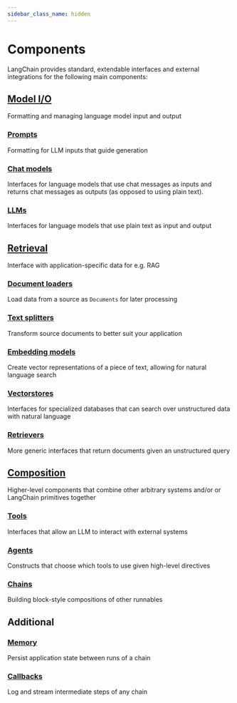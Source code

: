 ```yaml
---
sidebar_class_name: hidden
---
```


# Components

LangChain provides standard, extendable interfaces and external integrations for the following main components:

## [Model I/O](/docs/modules/model_io/)
Formatting and managing language model input and output

### [Prompts](/docs/modules/model_io/prompts)
Formatting for LLM inputs that guide generation

### [Chat models](/docs/modules/model_io/chat)
Interfaces for language models that use chat messages as inputs and returns chat messages as outputs (as opposed to using plain text).

### [LLMs](/docs/modules/model_io/llms)
Interfaces for language models that use plain text as input and output

## [Retrieval](/docs/modules/data_connection/)
Interface with application-specific data for e.g. RAG

### [Document loaders](/docs/modules/data_connection/document_loaders/)
Load data from a source as `Documents` for later processing

### [Text splitters](/docs/modules/data_connection/document_transformers/)
Transform source documents to better suit your application

### [Embedding models](/docs/modules/data_connection/text_embedding/)
Create vector representations of a piece of text, allowing for natural language search

### [Vectorstores](/docs/modules/data_connection/vectorstores/)
Interfaces for specialized databases that can search over unstructured data with natural language

### [Retrievers](/docs/modules/data_connection/retrievers/)
More generic interfaces that return documents given an unstructured query

## [Composition](/docs/modules/composition/)
Higher-level components that combine other arbitrary systems and/or or LangChain primitives together

### [Tools](/docs/modules/tools/)
Interfaces that allow an LLM to interact with external systems

### [Agents](/docs/modules/agents/)
Constructs that choose which tools to use given high-level directives

### [Chains](/docs/modules/chains/)
Building block-style compositions of other runnables

## Additional

### [Memory](/docs/modules/memory/)
Persist application state between runs of a chain

### [Callbacks](/docs/modules/callbacks/)
Log and stream intermediate steps of any chain
